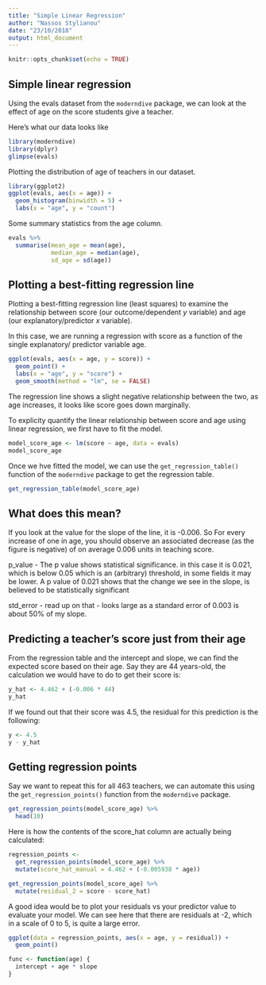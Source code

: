 ```yaml
---
title: "Simple Linear Regression"
author: "Nassos Stylianou"
date: "23/10/2018"
output: html_document
---
```


```r
knitr::opts_chunk$set(echo = TRUE)
```

## Simple linear regression

Using the evals dataset from the `moderndive` package, we can look at the effect of age on the score students give a teacher.

Here's what our data looks like

```r
library(moderndive)
library(dplyr)
glimpse(evals)

```


Plotting the distribution of age of teachers in our dataset.

```r
library(ggplot2)
ggplot(evals, aes(x = age)) +
  geom_histogram(binwidth = 5) +
  labs(x = "age", y = "count")
```

Some summary statistics from the age column.

```r
evals %>%
  summarise(mean_age = mean(age),
            median_age = median(age),
            sd_age = sd(age))
```

## Plotting a best-fitting regression line

Plotting a best-fitting regression line (least squares) to examine the relationship between score (our outcome/dependent $y$ variable) and age (our explanatory/predictor $x$ variable).

In this case, we are running a regression with score as a function of the single explanatory/ predictor variable age.

```r
ggplot(evals, aes(x = age, y = score)) +
  geom_point() +
  labs(x = "age", y = "score") +
  geom_smooth(method = "lm", se = FALSE)
```
The regression line shows a slight negative relationship between the two, as age increases, it looks like score goes down marginally. 

To  explicity quantify the linear relationship between score and age using linear regression, we first have to fit the model. 

```r
model_score_age <- lm(score ~ age, data = evals)
model_score_age
```
Once we hve fitted the model, we can use the `get_regression_table()` function of the `moderndive` package to get the regression table.

```r
get_regression_table(model_score_age)
```


## What does this mean?

If you look at the value for the slope of the line, it is -0.006. So For every increase of one in age, you should observe an associated decrease (as the figure is negative) of on average 0.006 units in teaching score.

p_value - The p value shows statistical significance. in this case it is 0.021, which is below 0.05 which is an (arbitrary) threshold, in some fields it may be lower. A p value of 0.021 shows that the change we see in the slope, is believed to be statistically significant

std_error - read up on that - looks large as a standard error of 0.003 is about 50% of my slope. 

## Predicting a teacher's score just from their age

From the regression table and the intercept and slope, we can find the expected score based on their age. Say they are 44 years-old, the calculation we would have to do to get their score is:
``` r
y_hat <- 4.462 + (-0.006 * 44)
y_hat
```
If we found out that their score was 4.5, the residual for this prediction is the following:
```r
y <- 4.5
y - y_hat
```

## Getting regression points
Say we want to repeat this for all 463 teachers, we can automate this using the `get_regression_points()` function from the `moderndive` package.

```r
get_regression_points(model_score_age) %>%
  head(10)

```

Here is how the contents of the score_hat column are actually being calculated:

```r
regression_points <- 
  get_regression_points(model_score_age) %>% 
  mutate(score_hat_manual = 4.462 + (-0.005938 * age))

get_regression_points(model_score_age) %>% 
  mutate(residual_2 = score - score_hat)
```
A good idea would be to plot your residuals vs your predictor value to evaluate your model. We can see here that there are residuals at -2, which in a scale of 0 to 5, is quite a large error. 

``` r
ggplot(data = regression_points, aes(x = age, y = residual)) +
  geom_point()
```
```r
func <- function(age) {
  intercept + age * slope 
}
```

